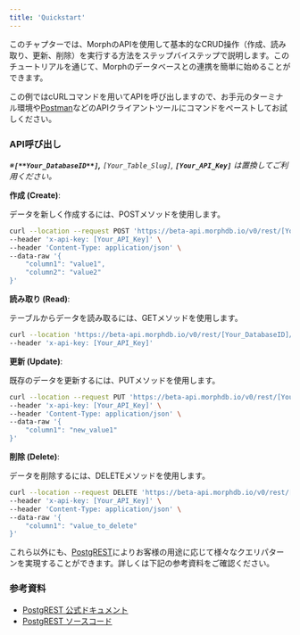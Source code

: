 ```yaml
---
title: 'Quickstart'
---
```


このチャプターでは、MorphのAPIを使用して基本的なCRUD操作（作成、読み取り、更新、削除）を実行する方法をステップバイステップで説明します。このチュートリアルを通じて、Morphのデータベースとの連携を簡単に始めることができます。

この例ではcURLコマンドを用いてAPIを呼び出しますので、お手元のターミナル環境や[Postman](https://www.postman.com/)などのAPIクライアントツールにコマンドをペーストしてお試しください。

### API呼び出し

*※**`[**Your_DatabaseID**]`,** `[Your_Table_Slug]`, **`[Your_API_Key]`** は置換してご利用ください。*

**作成 (Create)**:

データを新しく作成するには、POSTメソッドを使用します。

```sh
curl --location --request POST 'https://beta-api.morphdb.io/v0/rest/[Your_DatabaseID]/[Your_Table_Slug]' \
--header 'x-api-key: [Your_API_Key]' \
--header 'Content-Type: application/json' \
--data-raw '{
    "column1": "value1",
    "column2": "value2"
}'
```

**読み取り (Read)**:

テーブルからデータを読み取るには、GETメソッドを使用します。

```sh
curl --location 'https://beta-api.morphdb.io/v0/rest/[Your_DatabaseID]/[Your_Table_Slug]' \
--header 'x-api-key: [Your_API_Key]'

```
**更新 (Update)**:

既存のデータを更新するには、PUTメソッドを使用します。

```sh
curl --location --request PUT 'https://beta-api.morphdb.io/v0/rest/[Your_DatabaseID]/[Your_Table_Slug]' \
--header 'x-api-key: [Your_API_Key]' \
--header 'Content-Type: application/json' \
--data-raw '{
    "column1": "new_value1"
}'
```

**削除 (Delete)**:

データを削除するには、DELETEメソッドを使用します。

```sh
curl --location --request DELETE 'https://beta-api.morphdb.io/v0/rest/[Your_DatabaseID]/[Your_Table_Slug]' \
--header 'x-api-key: [Your_API_Key]' \
--header 'Content-Type: application/json' \
--data-raw '{
    "column1": "value_to_delete"
}'

```

これら以外にも、[PostgREST](https://postgrest.org/)によりお客様の用途に応じて様々なクエリパターンを実現することができます。詳しくは下記の参考資料をご確認ください。

### **参考資料**

- [PostgREST 公式ドキュメント](https://postgrest.org/en/v12/)
- [PostgREST ソースコード](https://github.com/PostgREST/postgrest)